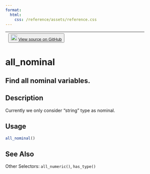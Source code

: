 ```yaml
---
format:
  html:
    css: /reference/assets/reference.css
---
```


| <button class="button"> ![](/reference/assets/GitHub-Mark-32px.png){width="20"} [View source on GitHub](https://github.com/rstudio/tfdatasets//blob/main/R/feature_spec.R#L113) </button> |
|:------------------------------:|:--------------------------------------:|

# all_nominal

## Find all nominal variables.

## Description
Currently we only consider "string" type as nominal. 


## Usage
```r
all_nominal() 
```







## See Also
Other Selectors:  `all_numeric()`, `has_type()`

